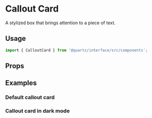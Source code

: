 
# Callout Card

A stylized box that brings attention to a piece of text.

## Usage

```js
import { CalloutCard } from '@quartz/interface/src/components';
```

## Props

<Props of={CalloutCard} />

## Examples

### Default callout card
<Preview>
	<Story id="calloutcard--default" />
</Preview>

### Callout card in dark mode
<Preview>
	<Story id="calloutcard--form" />
</Preview>
